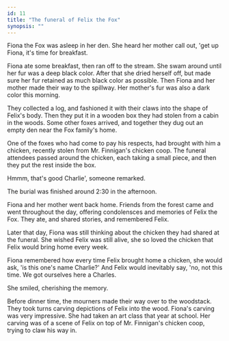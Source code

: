 ```yaml
---
id: 11
title: "The funeral of Felix the Fox"
synopsis: ""
---
```


Fiona the Fox was asleep in her den.
She heard her mother call out, 'get up Fiona, it's time for breakfast.

Fiona ate some breakfast, then ran off to the stream.
She swam around until her fur was a deep black color.
After that she dried herself off, but made sure her fur retained as much black color as possible.
Then Fiona and her mother made their way to the spillway.
Her mother's fur was also a dark color this morning.

They collected a log, and fashioned it with their claws into the shape of Felix's body.
Then they put it in a wooden box they had stolen from a cabin in the woods.
Some other foxes arrived, and together they dug out an empty den near the Fox family's home.

One of the foxes who had come to pay his respects, had brought with him a chicken, recently stolen from Mr. Finnigan's chicken coop.
The funeral attendees passed around the chicken, each taking a small piece, and then they put the rest inside the box.

Hmmm, that's good Charlie', someone remarked.

The burial was finished around 2:30 in the afternoon.

Fiona and her mother went back home.
Friends from the forest came and went throughout the day, offering condolensces and memories of Felix the Fox.
They ate, and shared stories, and remembered Felix.

Later that day, Fiona was still thinking about the chicken they had shared at the funeral.
She wished Felix was still alive, she so loved the chicken that Felix would bring home every week.

Fiona remembered how every time Felix brought home a chicken, she would ask, 'is this one's name Charlie?' And Felix would inevitably say, 'no, not this time. We got ourselves here a Charles.

She smiled, cherishing the memory.

Before dinner time, the mourners made their way over to the woodstack.
They took turns carving depictions of Felix into the wood.
Fiona's carving was very impressive.
She had taken an art class that year at school.
Her carving was of a scene of Felix on top of Mr. Finnigan's chicken coop, trying to claw his way in.
